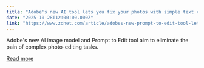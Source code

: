 ```yaml
---
title: "Adobe's new AI tool lets you fix your photos with simple text commands - try it today"
date: "2025-10-28T12:00:00.000Z"
link: "https://www.zdnet.com/article/adobes-new-prompt-to-edit-tool-lets-you-fix-your-photos-with-simple-text-commands-try-it-today/"
---
```


Adobe's new AI image model and Prompt to Edit tool aim to eliminate the pain of complex photo-editing tasks.

[Read more](https://www.zdnet.com/article/adobes-new-prompt-to-edit-tool-lets-you-fix-your-photos-with-simple-text-commands-try-it-today/)
